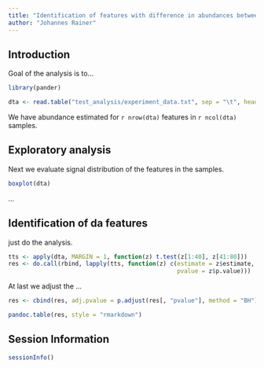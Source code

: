 ```yaml
---
title: "Identification of features with difference in abundances between group a and b"
author: "Johannes Rainer"
---
```


## Introduction

Goal of the analysis is to...

```r
library(pander)

dta <- read.table("test_analysis/experiment_data.txt", sep = "\t", header = TRUE)
```

We have abundance estimated for `r nrow(dta)` features in `r ncol(dta)` samples.

## Exploratory analysis

Next we evaluate signal distribution of the features in the samples.

```r
boxplot(dta)
```

...

## Identification of da features

just do the analysis.

```r
tts <- apply(dta, MARGIN = 1, function(z) t.test(z[1:40], z[41:80]))
res <- do.call(rbind, lapply(tts, function(z) c(estimate = z$estimate,
                                                pvalue = z$p.value)))
```

At last we adjust the ...

```r
res <- cbind(res, adj.pvalue = p.adjust(res[, "pvalue"], method = "BH"))
```

```r
pandoc.table(res, style = "rmarkdown")
```

## Session Information

```r
sessionInfo()
```

